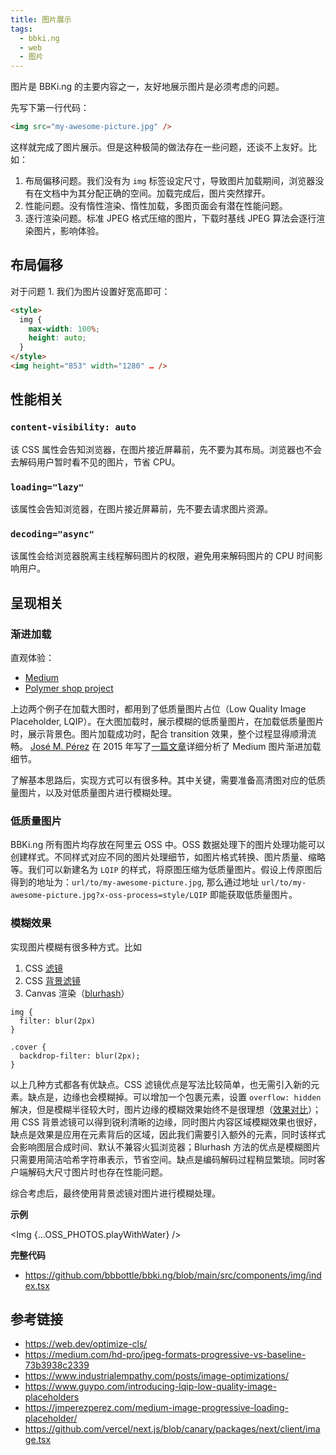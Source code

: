 ```yaml
---
title: 图片展示
tags:
  - bbki.ng
  - web
  - 图片
---
```



图片是 BBKi.ng 的主要内容之一，友好地展示图片是必须考虑的问题。

先写下第一行代码：

```html
<img src="my-awesome-picture.jpg" />
```

这样就完成了图片展示。但是这种极简的做法存在一些问题，还谈不上友好。比如：

1. 布局偏移问题。我们没有为 `img` 标签设定尺寸，导致图片加载期间，浏览器没有在文档中为其分配正确的空间。加载完成后，图片突然撑开。
2. 性能问题。没有惰性渲染、惰性加载，多图页面会有潜在性能问题。
3. 逐行渲染问题。标准 JPEG 格式压缩的图片，下载时基线 JPEG 算法会逐行渲染图片，影响体验。

## 布局偏移

对于问题 1. 我们为图片设置好宽高即可：

```html
<style>
  img {
    max-width: 100%;
    height: auto;
  }
</style>
<img height="853" width="1280" … />
```

## 性能相关

### `content-visibility: auto`

该 CSS 属性会告知浏览器，在图片接近屏幕前，先不要为其布局。浏览器也不会去解码用户暂时看不见的图片，节省 CPU。

### `loading="lazy"`

该属性会告知浏览器，在图片接近屏幕前，先不要去请求图片资源。

### `decoding="async"`

该属性会给浏览器脱离主线程解码图片的权限，避免用来解码图片的 CPU 时间影响用户。

## 呈现相关

### 渐进加载

直观体验：

- [Medium](https://medium.com/cucumbertown-magazine/the-beginners-guide-to-composition-in-food-photography-how-to-transform-your-food-photos-from-good-39613ab78bf2)
- [Polymer shop project](https://shop.polymer-project.org/)

上边两个例子在加载大图时，都用到了低质量图片占位（Low Quality Image Placeholder, LQIP）。在大图加载时，展示模糊的低质量图片，在加载低质量图片时，展示背景色。图片加载成功时，配合 transition 效果，整个过程显得顺滑流畅。
[José M. Pérez](https://jmperezperez.com/about-me/) 在 2015 年写了[一篇文章](https://jmperezperez.com/medium-image-progressive-loading-placeholder/)详细分析了 Medium 图片渐进加载细节。

了解基本思路后，实现方式可以有很多种。其中关键，需要准备高清图对应的低质量图片，以及对低质量图片进行模糊处理。

### 低质量图片

BBKi.ng 所有图片均存放在阿里云 OSS 中。OSS 数据处理下的图片处理功能可以创建样式。不同样式对应不同的图片处理细节，如图片格式转换、图片质量、缩略等。我们可以新建名为 `LQIP` 的样式，将原图压缩为低质量图片。假设上传原图后得到的地址为：`url/to/my-awesome-picture.jpg`, 那么通过地址 `url/to/my-awesome-picture.jpg?x-oss-process=style/LQIP` 即能获取低质量图片。

### 模糊效果

实现图片模糊有很多种方式。比如

1. CSS [滤镜](https://developer.mozilla.org/en-US/docs/Web/CSS/filter)
2. CSS [背景滤镜](https://developer.mozilla.org/en-US/docs/Web/CSS/backdrop)
3. Canvas 渲染（[blurhash](https://blurha.sh/)）

```
img {
  filter: blur(2px)
}

.cover {
  backdrop-filter: blur(2px);
}
```

以上几种方式都各有优缺点。CSS 滤镜优点是写法比较简单，也无需引入新的元素。缺点是，边缘也会模糊掉。可以增加一个包裹元素，设置 `overflow: hidden` 解决，但是模糊半径较大时，图片边缘的模糊效果始终不是很理想（[效果对比](https://codepen.io/z-j-h/pen/ZEJPEWq)）；用 CSS 背景滤镜可以得到锐利清晰的边缘，同时图片内容区域模糊效果也很好，缺点是效果是应用在元素背后的区域，因此我们需要引入额外的元素，同时该样式会影响图层合成时间、默认不兼容火狐浏览器；Blurhash 方法的优点是模糊图片只需要用简洁哈希字符串表示，节省空间。缺点是编码解码过程稍显繁琐。同时客户端解码大尺寸图片时也存在性能问题。

综合考虑后，最终使用背景滤镜对图片进行模糊处理。

**示例**

<Img {...OSS_PHOTOS.playWithWater} />

**完整代码**

- https://github.com/bbbottle/bbki.ng/blob/main/src/components/img/index.tsx

## 参考链接

- https://web.dev/optimize-cls/
- https://medium.com/hd-pro/jpeg-formats-progressive-vs-baseline-73b3938c2339
- https://www.industrialempathy.com/posts/image-optimizations/
- https://www.guypo.com/introducing-lqip-low-quality-image-placeholders
- https://jmperezperez.com/medium-image-progressive-loading-placeholder/
- https://github.com/vercel/next.js/blob/canary/packages/next/client/image.tsx
